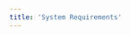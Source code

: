 ```yaml
---
title: 'System Requirements'
---
```



<IconLinkCard
    icon="external"
    title="Compatibility FAQ"
    description="This content is currently hosted on our wiki, and will be moved at a later point here."
    href="https://wiki.multitheftauto.com/wiki/Compatibility_FAQ" />
